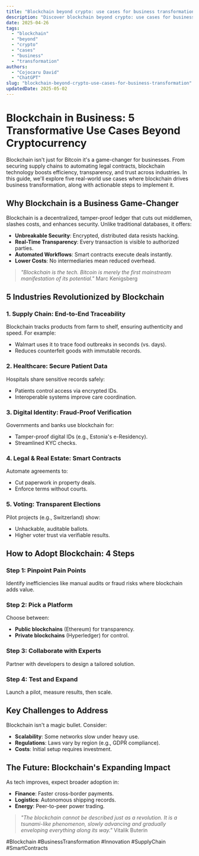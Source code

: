 ```yaml
---
title: "Blockchain beyond crypto: use cases for business transformation"
description: "Discover blockchain beyond crypto: use cases for business transformation with this in-depth guide, providing actionable insights and practical tips to boost your knowledge and results."
date: 2025-04-26
tags:
  - "blockchain"
  - "beyond"
  - "crypto"
  - "cases"
  - "business"
  - "transformation"
authors:
  - "Cojocaru David"
  - "ChatGPT"
slug: "blockchain-beyond-crypto-use-cases-for-business-transformation"
updatedDate: 2025-05-02
---
```


# Blockchain in Business: 5 Transformative Use Cases Beyond Cryptocurrency  

Blockchain isn't just for Bitcoin it's a game-changer for businesses. From securing supply chains to automating legal contracts, blockchain technology boosts efficiency, transparency, and trust across industries. In this guide, we'll explore five real-world use cases where blockchain drives business transformation, along with actionable steps to implement it.  

## Why Blockchain is a Business Game-Changer  

Blockchain is a decentralized, tamper-proof ledger that cuts out middlemen, slashes costs, and enhances security. Unlike traditional databases, it offers:  

* **Unbreakable Security**: Encrypted, distributed data resists hacking.  
* **Real-Time Transparency**: Every transaction is visible to authorized parties.  
* **Automated Workflows**: Smart contracts execute deals instantly.  
* **Lower Costs**: No intermediaries mean reduced overhead.  

> *"Blockchain is the tech. Bitcoin is merely the first mainstream manifestation of its potential."*   Marc Kenigsberg  

## 5 Industries Revolutionized by Blockchain  

### 1. Supply Chain: End-to-End Traceability  
Blockchain tracks products from farm to shelf, ensuring authenticity and speed. For example:  
* Walmart uses it to trace food outbreaks in seconds (vs. days).  
* Reduces counterfeit goods with immutable records.  

### 2. Healthcare: Secure Patient Data  
Hospitals share sensitive records safely:  
* Patients control access via encrypted IDs.  
* Interoperable systems improve care coordination.  

### 3. Digital Identity: Fraud-Proof Verification  
Governments and banks use blockchain for:  
* Tamper-proof digital IDs (e.g., Estonia's e-Residency).  
* Streamlined KYC checks.  

### 4. Legal & Real Estate: Smart Contracts  
Automate agreements to:  
* Cut paperwork in property deals.  
* Enforce terms without courts.  

### 5. Voting: Transparent Elections  
Pilot projects (e.g., Switzerland) show:  
* Unhackable, auditable ballots.  
* Higher voter trust via verifiable results.  

## How to Adopt Blockchain: 4 Steps  

### Step 1: Pinpoint Pain Points  
Identify inefficiencies like manual audits or fraud risks where blockchain adds value.  

### Step 2: Pick a Platform  
Choose between:  
* **Public blockchains** (Ethereum) for transparency.  
* **Private blockchains** (Hyperledger) for control.  

### Step 3: Collaborate with Experts  
Partner with developers to design a tailored solution.  

### Step 4: Test and Expand  
Launch a pilot, measure results, then scale.  

## Key Challenges to Address  
Blockchain isn't a magic bullet. Consider:  
* **Scalability**: Some networks slow under heavy use.  
* **Regulations**: Laws vary by region (e.g., GDPR compliance).  
* **Costs**: Initial setup requires investment.  

## The Future: Blockchain's Expanding Impact  
As tech improves, expect broader adoption in:  
* **Finance**: Faster cross-border payments.  
* **Logistics**: Autonomous shipping records.  
* **Energy**: Peer-to-peer power trading.  

> *"The blockchain cannot be described just as a revolution. It is a tsunami-like phenomenon, slowly advancing and gradually enveloping everything along its way."*   Vitalik Buterin  

#Blockchain #BusinessTransformation #Innovation #SupplyChain #SmartContracts